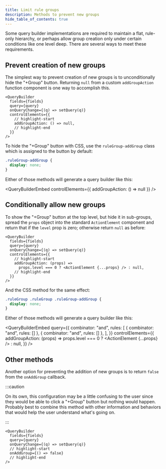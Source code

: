 ```yaml
---
title: Limit rule groups
description: Methods to prevent new groups
hide_table_of_contents: true
---
```



Some query builder implementations are required to maintain a flat, rule-only hierarchy, or perhaps allow group creation only under certain conditions like one level deep. There are several ways to meet these requirements.

## Prevent creation of new groups

The simplest way to prevent creation of new groups is to unconditionally hide the "+Group" button. Returning `null` from a custom `addGroupAction` function component is one way to accomplish this.

```tsx
<QueryBuilder
  fields={fields}
  query={query}
  onQueryChange={(q) => setQuery(q)}
  controlElements={{
    // highlight-start
    addGroupAction: () => null,
    // highlight-end
  }}
/>
```

To hide the "+Group" button with CSS, use the `ruleGroup-addGroup` class which is assigned to the button by default:

```css
.ruleGroup-addGroup {
  display: none;
}
```

Either of those methods will generate a query builder like this:

<QueryBuilderEmbed controlElements={{ addGroupAction: () => null }} />

## Conditionally allow new groups

To show the "+Group" button at the top level, but hide it in sub-groups, spread the `props` object into the standard `ActionElement` component and return that if the `level` prop is zero; otherwise return `null` as before:

```tsx
<QueryBuilder
  fields={fields}
  query={query}
  onQueryChange={(q) => setQuery(q)}
  controlElements={{
    // highlight-start
    addGroupAction: (props) =>
      props.level === 0 ? <ActionElement {...props} /> : null,
    // highlight-end
  }}
/>
```

And the CSS method for the same effect:

```css
.ruleGroup .ruleGroup .ruleGroup-addGroup {
  display: none;
}
```

Either of those methods will generate a query builder like this:

<QueryBuilderEmbed
  query={{
    combinator: "and",
    rules: [
      { combinator: "and", rules: [] },
      { combinator: "and", rules: [] },
    ],
  }}
  controlElements={{
    addGroupAction: (props) =>
      props.level === 0 ? <ActionElement {...props} /> : null,
  }}
/>

## Other methods

Another option for preventing the addition of new groups is to return `false` from the `onAddGroup` callback.

:::caution

On its own, this configuration may be a little confusing to the user since they would be able to click a "+Group" button but nothing would happen. Probably best to combine this method with other information and behaviors that would help the user understand what's going on.

:::

```tsx
<QueryBuilder
  fields={fields}
  query={query}
  onQueryChange={(q) => setQuery(q)}
  // highlight-start
  onAddGroup={() => false}
  // highlight-end
/>
```
